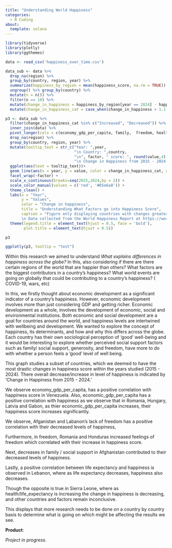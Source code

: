```yaml
---
title: "Understanding World Happiness"
categories:
  - R Coding
about: 
  template: solana
---
```


```r
library(tidyverse)
library(plotly)
library(ggthemes)

data <- read_csv('happiness_over_time.csv')

data_sub <- data %>% 
  drop_na(region) %>% 
  group_by(country, region, year) %>% 
  summarize(happiness_by_region = mean(happiness_score, na.rm = TRUE)) %>%
  ungroup() %>% group_by(country) %>%
  mutate(n = n()) %>%
  filter(n == 10) %>%
  mutate(change_in_happiness = happiness_by_region[year == 2024] - happiness_by_region[year == 2015]) %>% 
  mutate(change_in_happiness_cat = case_when(change_in_happiness > 1.1 ~ 'Increased', change_in_happiness < -1.1 ~'Decreased', TRUE ~'Stable')) 

p3 <- data_sub %>%  
  filter(change_in_happiness_cat %in% c("Increased", "Decreased")) %>% 
  inner_join(data) %>% 
  pivot_longer(cols = c(economy_gdp_per_capita, family,  freedom, health_life_expectancy,  trust_government_corruption, generosity), names_to = "factor", values_to = "value") %>% 
  drop_na(region) %>% 
  group_by(country, region, year) %>% 
  mutate(tooltip_text = str_c("Year: ",year,
                              "\n Country: ",country,
                              "\n", factor, " score: ", round(value,4),
                              "\n Change in Happiness from 2015 - 2024: ",change_in_happiness_cat)) %>%
  ggplot(aes(text = tooltip_text))+
  geom_line(aes(x = year, y = value, color = change_in_happiness_cat, group = country), alpha = 0.75) +
  facet_wrap(~factor) +
  scale_x_continuous(breaks=seq(2015,2024,by = 2)) +
  scale_color_manual(values = c('red', '#65e6a8')) +
  theme_clean() +
  labs(x = "Year", 
       y = "Values", 
       color = "Change in happiness", 
       title = "Understanding What Factors go into Happiness Score", 
       caption = "Figure only displaying countries with changes greater than +/- 1.1 unit change
       \n Data collected from the World Happiness Report at https://worldhappiness.report/data/") +
  theme(legend.title = element_text(hjust = 0.5, face = 'bold'), 
        plot.title = element_text(hjust = 0.5)) 

p3

ggplotly(p3, tooltip = "text")
```

Within this research we aimed to understand *What explains differences in happiness across the globe?* In this, also considering if there are there certain regions of the world that are happier than others? What factors are the biggest contributors in a country's happiness? What world events are going on globally that could be contributing to a country's happiness? ( COVID-19, wars, etc) 

In this, we firstly thought about economic development as a significant indicator of a country's happiness. However, economic development involves more than just considering GDP and getting richer. Economic development as a whole, involves the development of economic, social and environmental institutions. Both economic and social development are a goal for countries around the world, and happiness levels are intertwined with wellbeing and development. We wanted to explore the concept of happiness, its determinants, and how and why this differs across the globe. Each country has their own sociological perception of 'good' well-being and it would be interesting to explore whether perceived social support factors such as family/ social support, generosity, and freedom, have more to do with whether a person feels a 'good' level of well being.

This graph studies a subset of countries, which we deemed to have the most drastic changes in happiness score within the years studied (2015 - 2024). There overall decrease/increase in level of happiness is indicated by 'Change in Happiness from 2015 - 2024.'

We observe economy_gdp_per_capita, has a positive correlation with happiness score in Venezuela. Also, economic_gdp_per_capita has a positive correlation with happiness as we observe that in Romania, Hungary, Latvia and Gabon, as thier economic_gdp_per_capita increases, their happiness score increases significantly.

We observe, Afganistan and Labanon's lack of freedom has a positive correlation with their decreased levels of happiness,

Furthermore, in freedom, Romania and Honduras increased feelings of freedom which correlated with their increase in happiness score.

Next, decreases in family / social support in Afghanistan contributed to their decreased levels of happiness.

Lastly, a positive correlation between life expectancy and happiness is observed in Lebanon, where as life expectancy decreases, happiness also decreases.

Though the opposite is true in Sierra Leone, where as health/life_expectancy is increasing the change in happiness is decreasing, and other countries and factors remain inconclusive.

This displays that more research needs to be done on a country by country basis to determine what is going on which might be affecting the results we see.

**Product**:

*Project in progress.*

